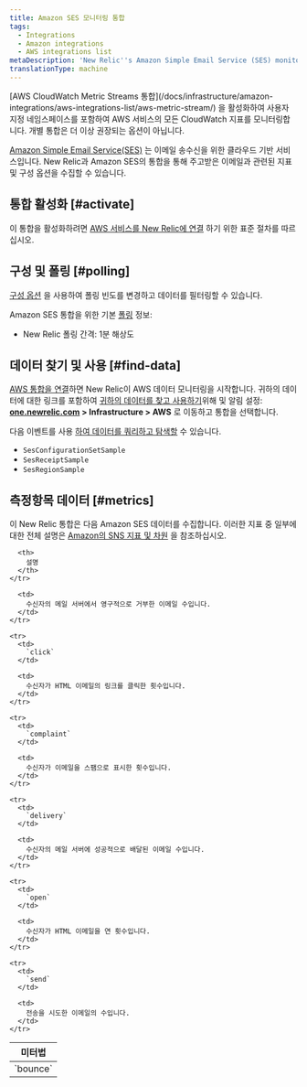 ```yaml
---
title: Amazon SES 모니터링 통합
tags:
  - Integrations
  - Amazon integrations
  - AWS integrations list
metaDescription: 'New Relic''s Amazon Simple Email Service (SES) monitoring integration: what data it reports, and how to enable it.'
translationType: machine
---
```


<Callout variant="important">
  [AWS CloudWatch Metric Streams 통합](/docs/infrastructure/amazon-integrations/aws-integrations-list/aws-metric-stream/) 을 활성화하여 사용자 지정 네임스페이스를 포함하여 AWS 서비스의 모든 CloudWatch 지표를 모니터링합니다. 개별 통합은 더 이상 권장되는 옵션이 아닙니다.
</Callout>

[Amazon Simple Email Service(SES)](https://aws.amazon.com/ses/) 는 이메일 송수신을 위한 클라우드 기반 서비스입니다. New Relic과 Amazon SES의 통합을 통해 주고받은 이메일과 관련된 지표 및 구성 옵션을 수집할 수 있습니다.

## 통합 활성화 [#activate]

이 통합을 활성화하려면 [AWS 서비스를 New Relic에 연결](/docs/infrastructure/infrastructure-integrations/getting-started/connect-aws-integrations-infrastructure) 하기 위한 표준 절차를 따르십시오.

## 구성 및 폴링 [#polling]

[구성 옵션](/docs/integrations/new-relic-integrations/getting-started/configure-polling-frequency-data-collection-cloud-integrations) 을 사용하여 폴링 빈도를 변경하고 데이터를 필터링할 수 있습니다.

Amazon SES 통합을 위한 기본 [폴링](/docs/infrastructure/amazon-integrations/aws-integrations-list/aws-polling-intervals-infrastructure-integrations) 정보:

* New Relic 폴링 간격: 1분 해상도

## 데이터 찾기 및 사용 [#find-data]

[AWS 통합을 연결](/docs/infrastructure/infrastructure-integrations/getting-started/connect-aws-integrations-infrastructure)하면 New Relic이 AWS 데이터 모니터링을 시작합니다. 귀하의 데이터에 대한 링크를 포함하여 [귀하의 데이터를 찾고 사용하기](/docs/infrastructure/integrations/find-use-infrastructure-integration-data)위해 <InlinePopover type="dashboards"/>및 알림 설정: **[one.newrelic.com](https://one.newrelic.com/all-capabilities) > Infrastructure > AWS** 로 이동하고 통합을 선택합니다.

다음 이벤트를 사용 [하여 데이터를 쿼리하고 탐색할](/docs/using-new-relic/data/understand-data/query-new-relic-data) 수 있습니다.

* `SesConfigurationSetSample`
* `SesReceiptSample`
* `SesRegionSample`

## 측정항목 데이터 [#metrics]

이 New Relic 통합은 다음 Amazon SES 데이터를 수집합니다. 이러한 지표 중 일부에 대한 전체 설명은 [Amazon의 SNS 지표 및 차원](http://docs.aws.amazon.com/AmazonCloudWatch/latest/monitoring/sns-metricscollected.html) 을 참조하십시오.

<table>
  <thead>
    <tr>
      <th style={{ width: "200px" }}>
        미터법
      </th>

      <th>
        설명
      </th>
    </tr>
  </thead>

  <tbody>
    <tr>
      <td>
        `bounce`
      </td>

      <td>
        수신자의 메일 서버에서 영구적으로 거부한 이메일 수입니다.
      </td>
    </tr>

    <tr>
      <td>
        `click`
      </td>

      <td>
        수신자가 HTML 이메일의 링크를 클릭한 횟수입니다.
      </td>
    </tr>

    <tr>
      <td>
        `complaint`
      </td>

      <td>
        수신자가 이메일을 스팸으로 표시한 횟수입니다.
      </td>
    </tr>

    <tr>
      <td>
        `delivery`
      </td>

      <td>
        수신자의 메일 서버에 성공적으로 배달된 이메일 수입니다.
      </td>
    </tr>

    <tr>
      <td>
        `open`
      </td>

      <td>
        수신자가 HTML 이메일을 연 횟수입니다.
      </td>
    </tr>

    <tr>
      <td>
        `send`
      </td>

      <td>
        전송을 시도한 이메일의 수입니다.
      </td>
    </tr>
  </tbody>
</table>
